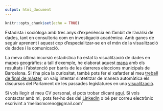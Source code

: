```yaml
---
output: html_document
---
```


```r
knitr::opts_chunk$set(echo = TRUE)
```

Estadista i sociòloga amb tres anys d’experiència en l'àmbit de l’anàlisi de dades, tant en consultoria com en investigació acadèmica. Amb ganes de seguir aprenent i aquest cop d’especialitzar-se en el món de la visualització de dades i la comunicació.

La meva última incursió estadística ha estat la visualització de dades en mapes geogràfics: a tall d’exemple, he elaborat aquest [mapa](http://ec2-18-217-50-244.us-east-2.compute.amazonaws.com:3838/myapp/) amb els resultats i l'abstenció per barris de les darreres eleccions municipals de Barcelona. Si t'ha pica la curiositat, també pots fer el xafarder al meu [treball de final de màster](https://upcommons.upc.edu/bitstream/handle/2117/88463/memoria.pdf?sequence=1&isAllowed=y), on vaig intentar sintetitzar de manera automàtica els discursos del Parlament de les passades legislatures en una [visualització](https://marta-elias.shinyapps.io/shinnyapp/#topic=12&lambda=0.5&term=).

Si vols llegir el meu CV personal, el pots trobar clicant [aquí](https://docs.google.com/viewer?url=https://github.com/martaelias/freedataviz/raw/master/CV_ALERTA.pdf). Si vols contactar amb mi, pots fer-ho des del [LinkedIn](https://www.linkedin.com/in/martaeliasmoreno/) o bé per correu electrònic escrivint a 'meliasmoreno@gmail.com'
